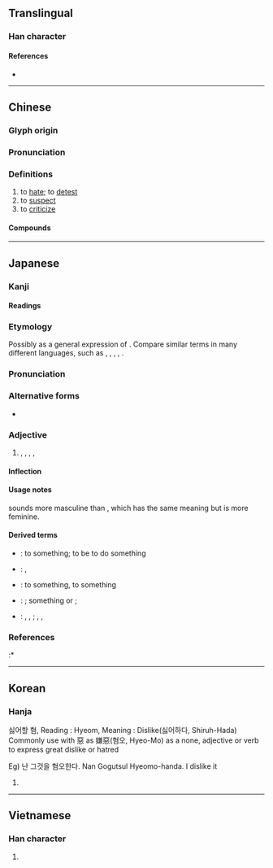 {{character info/new}}
==Translingual==

===Han character===
{{Han char|rn=38|rad=女|as=10|sn=13|four=48437|canj=VTXC|ids=⿰女兼}}

====References====
* {{Han ref|kx=0269.090|dkj=06618|dj=0536.200|hdz=21073.080|uh=5ACC|ud=23244|bh=B6FB|bd=46843}}

----

==Chinese==
{{zh-forms}}

===Glyph origin===
{{Han etym}}

===Pronunciation===
{{zh-pron
|m=xián
|m-s=
|c=jim4
|c-t=
|g=
|h=pfs=hiàm
|j=
|mb=hǐng
|md=hièng
|mn=hiâm
|mn-t=hiam5
|w=3hhi
|x=
|mc=y
|oc=y
|ma=y
|cat=v
}}

===Definitions===
{{zh-hanzi}}

# to [[hate]]; to [[detest]]
# to [[suspect]]
# to [[criticize]]

====Compounds====
{{zh-der|愛富嫌貧|凶嫌|不避嫌疑|主嫌|可嫌|嫌棄|嫌隙|引嫌|不嫌|前嫌|惡嫌|嫌貧愛富|嫌疵|嫌疑犯|嫌疑|嫌犯|嫌憎|嫌怨|嫌忌|嫌好道醜|嫌好道惡|嫌疑分子|嫌鄙|多嫌|嫌惡|休嫌|瓜田之嫌|搶嫌|睚眥之嫌|瓜李之嫌|挾嫌|猜嫌|涉嫌|棄嫌|防嫌|罪嫌|遠嫌|重嫌|避嫌|討嫌|竊嫌}}

----

==Japanese==

===Kanji===
{{ja-kanji|grade=c|rs=女10}}

====Readings====
{{ja-readings
|goon=げん
|kanon=けん
|kun=いや-, きら-う, うたが-う
}}

===Etymology===
{{ja-kanjitab|いや|yomi=k}}

Possibly {{l|en|onomatopoeia}} as a general expression of {{l|en|disgust}}.  Compare similar terms in many different languages, such as {{noncog|en|yuck}}, {{noncog|fi|yök}}, {{noncog|ar|يَع}}, {{noncog|tr|ıyak}}, {{noncog|th|ยี้}}.

===Pronunciation===
{{ja-pron|yomi=k|いや|acc=2|acc_ref=DJR}}

===Alternative forms===
* {{ja-l|厭}} {{qualifier|less common}}

===Adjective===
{{ja-adj|infl=な|いや}}

# {{l|en|disagreeable}}, {{l|en|unpleasant}}, {{l|en|disgusting}}, {{l|en|offensive}}, {{l|en|abhorrent}}
#: {{ja-usex|'''嫌'''な顔をする|'''いや''' な かお を する|to make '''weird''' faces}}
#: {{ja-usex|'''嫌'''な女|'''いや''' な おんな|'''unpleasant''' woman → bitch}}
#: {{ja-usex|'''嫌'''なことを言う|'''いや''' な こと を いう|to say '''awful''' things}}
#: {{ja-usex|ぞっとするほど'''嫌'''な目に合った。|ぞっと する ほど '''いや''' な め に あった。|They met with a shockingly '''abhorrent''' experience.}}

====Inflection====
{{ja-na|いや}}

====Usage notes====
{{ja-r|いや}} sounds more masculine than {{ja-r|やだ}}, which has the same meaning but is more feminine.

====Derived terms====
{{der-top}}
* {{ja-r|嫌がる|いやがる}}: to {{l|en|dislike}} something; to be {{l|en|reluctant}} to do something
* {{ja-r|嫌がらせ|いやがらせ}}: {{l|en|harassment}}, {{l|en|nuisance}}
* {{ja-r|嫌む|いやむ}}: to {{l|en|dislike}} something, to {{l|en|hate}} something
* {{ja-r|嫌み|いやみ}}: {{l|en|sarcasm}}; something {{l|en|sarcastic}} or {{l|en|snide}}; {{l|en|disagreeability}}
* {{ja-r|嫌らしい|いやらし.い}}: {{l|en|disagreeable}}, {{l|en|unpleasant}}, {{l|en|disgusting}} {{qualifier|less strong than plain {{m|ja|嫌|tr=iya}}}}; {{l|en|vulgar}}, {{l|en|indecent}}, {{l|en|lascivious}}
{{der-bottom}}

===References===
<references/>
:* {{R:Kokugo Dai Jiten}}

----

==Korean==

===Hanja===
{{ko-hanja|hangeul=혐|rv=hyeom|mr=hyŏm}}

싫어할 혐, Reading : Hyeom, Meaning : Dislike(싫어하다, Shiruh-Hada)
Commonly use with 惡 as 嫌惡(혐오, Hyeo-Mo) as a none, adjective or verb to express great dislike or hatred

Eg) 난 그것을 혐오한다.
Nan Gogutsul Hyeomo-handa.
I dislike it

# {{defn|lang=ko|sort=女10}}

----

==Vietnamese==

===Han character===
{{vi-hantu|[[hiềm]], [[hem]], [[hèm]]|rs=女10}}

# {{defn|lang=vi}}